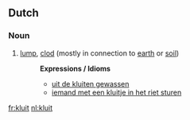 ==Dutch==

===Noun===
{{infl|nl|noun}}

# [[lump]], [[clod]] (mostly in connection to [[earth]] or [[soil]])
#:'''Expressions / Idioms'''
#:*[[uit de kluiten gewassen]]
#:*[[iemand met een kluitje in het riet sturen]]

[[fr:kluit]]
[[nl:kluit]]